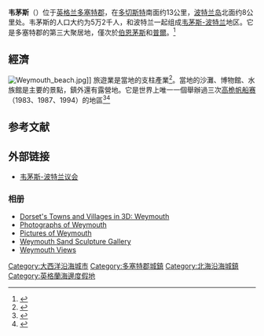 {{Infobox UK place 
|country = 英格蘭
|official_name= Weymouth
|coordinates = {{coord|50.613|-2.457|display=inline,title}}
|map_type=Dorset
| population = 52,323
| population_ref =
 |unitary_england= 多切斯特
|shire_county = [[多塞特郡|多塞特郡]]
|region= 西南英格蘭
|constituency_westminster=[[南多塞特_(英國國會選區)|南多塞特]]
|post_town= WEYMOUTH
|postcode_district = DT3, DT4
|postcode_area= DT
|dial_code= 01305
|os_grid_reference= SY6779
|london_distance= 195千米 [[Boxing_the_compass|ENE]]
|static_image=[[File:Uk_dor_portharbour.JPG|240px]] 
|static_image_caption=
}}
'''韦茅斯'''（{{lang-en|Weymouth}}）位于[[英格兰|英格兰]][[多塞特郡|多塞特郡]]，在[[多切斯特|多切斯特]]南面约13公里，[[波特兰岛_(英国)|波特兰岛]]北面约8公里处。韦茅斯的人口大约为5万2千人，和波特兰一起组成[[韦茅斯-波特兰|韦茅斯-波特兰]]地区。它是多塞特郡的第三大聚居地，僅次於[[伯恩茅斯|伯恩茅斯]]和[[普爾|普爾]]。<ref>{{cite web | year = 2014 | url = http://www.dorsetforyou.com/344863 | title = Weymouth—Dorset For You | publisher = Dorset County Council | accessdate = 23 January 2016 | deadurl = yes | archiveurl = https://www.webcitation.org/65aYUD4ny?url=http://www.dorsetforyou.com/344863 | archivedate = 20 February 2012 }}</ref>
==經濟==
[[File:Weymouth_beach.jpg|left]]]]
旅遊業是當地的支柱產業<ref name="dorsettourism">{{cite web|year=2005 |url=http://www.dorsetforyou.com/index.jsp?articleid=332866 |title=Volume and value of tourism in Dorset, 1990–2003 |publisher=Dorset County Council |accessdate=12 November 2006 |archiveurl=https://web.archive.org/web/20060827194556/http://www.dorsetforyou.com/index.jsp?articleid=332866 |archivedate=27 August 2006  }}</ref>。當地的沙灘、博物館、水族館是主要的景點，鎮外還有露營地。它是世界上唯一一個舉辦過三次[[高桅帆船赛|高桅帆船赛]]（1983、1987、1994）的地區<ref name="porthistory">{{cite web|year=2006 |url=http://www.weymouth.gov.uk/Visitors/History/home.asp?svid=550 |title=Brief History of the Port of Weymouth |publisher=Weymouth & Portland Borough Council |accessdate=23 April 2007 |archiveurl=https://web.archive.org/web/20070503082044/http://www.weymouth.gov.uk/Visitors/History/home.asp?svid=550 |archivedate=3 May 2007  }}</ref><ref name="olypmicspectators">{{cite web | year = 2006 | url = https://publications.parliament.uk/pa/cm200506/cmselect/cmtran/1152/115204.htm | title = 2012 Transport Tenth Special Report | publisher = Parliament of the United Kingdom | accessdate = 23 April 2007 | archiveurl = https://web.archive.org/web/20061123083745/http://www.publications.parliament.uk/pa/cm200506/cmselect/cmtran/1152/115204.htm | archivedate = 23 November 2006 }}</ref>

==参考文献==
{{reflist}}
== 外部链接 ==
{{commonscat|Weymouth}}

* [http://www.weymouth.gov.uk/home.asp?svid=1 韦茅斯-波特兰议会] {{Wayback|url=http://www.weymouth.gov.uk/home.asp?svid=1 |date=20090605155159 }}

=== 相册 ===
* [https://web.archive.org/web/20121222183340/http://www.somerset3d.co.uk/logos%20%26%20pictures/town%20%26%20village%20pages/dorset/weymouth.htm Dorset's Towns and Villages in 3D: Weymouth]
* [https://web.archive.org/web/20090624113943/http://www.cotch.net/Weymouth Photographs of Weymouth]
* [https://web.archive.org/web/20090322050519/http://www.weymouth-pictures.co.uk/ Pictures of Weymouth]
* [https://web.archive.org/web/20090628115310/http://www.sculpturesinsand.com/gallery.html Weymouth Sand Sculpture Gallery]
* [http://www.weymouthviews.com Weymouth Views]

{{UK-geo-stub}}

[[Category:大西洋沿海城市|Category:大西洋沿海城市]]
[[Category:多塞特郡城鎮|Category:多塞特郡城鎮]]
[[Category:北海沿海城鎮|Category:北海沿海城鎮]]
[[Category:英格蘭海邊度假地|Category:英格蘭海邊度假地]]